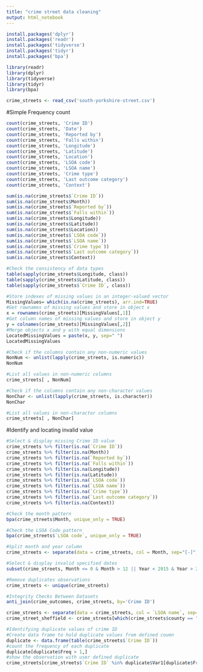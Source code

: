 ```yaml
---
title: "crime street data cleaning"
output: html_notebook
---
```


```r
install.packages('dplyr')
install.packages('readr')
install.packages('tidyverse')
install.packages('tidyr')
install.packages('bpa')

library(readr)
library(dplyr)
library(tidyverse)
library(tidyr)
library(bpa)

crime_streets <- read_csv('south-yorkshire-street.csv')
```

#Simple Frequency count
```r
count(crime_streets, 'Crime ID')
count(crime_streets, 'Date')
count(crime_streets, 'Reported by')
count(crime_streets, 'Falls within')
count(crime_streets, 'Longitude')
count(crime_streets, 'Latitude')
count(crime_streets, 'Location')
count(crime_streets, 'LSOA code')
count(crime_streets, 'LSOA name')
count(crime_streets, 'Crime type')
count(crime_streets, 'Last outcome category')
count(crime_streets, 'Context')
```


```r
sum(is.na(crime_streets$`Crime ID`))
sum(is.na(crime_streets$Month))
sum(is.na(crime_streets$`Reported by`))
sum(is.na(crime_streets$`Falls within`))
sum(is.na(crime_streets$Longitude))
sum(is.na(crime_streets$Latitude))
sum(is.na(crime_streets$Location))
sum(is.na(crime_streets$`LSOA code`))
sum(is.na(crime_streets$`LSOA name`))
sum(is.na(crime_streets$`Crime type`))
sum(is.na(crime_streets$`Last outcome category`))
sum(is.na(crime_streets$Context))
```

```r
#Check the consistency of data types 
table(sapply(crime_streets$Longitude, class))
table(sapply(crime_streets$Latitude, class))
table(sapply(crime_streets$`Crime ID`, class))
```
```r
#Store indexes of missing values in an integer-valued vector 
MissingValues= which(is.na(crime_streets), arr.ind=TRUE)
#Get rownames of missing values and store in object x 
x = rownames(crime_streets)[MissingValues[,1]]
#Get column names of missing values and store in object y 
y = colnames(crime_streets)[MissingValues[,2]]
#Merge objects x and y with equal dimensions 
LocatedMissingValues = paste(x, y, sep=" ") 
LocatedMissingValues
```

```r
#Check if the columns contain any non-numeric values 
NonNum <- unlist(lapply(crime_streets, is.numeric)) 
NonNum
```

```r
#List all values in non-numeric columns 
crime_streets[ , NonNum]
```

```r
#Check if the columns contain any non-character values 
NonChar <- unlist(lapply(crime_streets, is.character)) 
NonChar
```

```r
#List all values in non-charactor columns 
crime_streets[ , NonChar]
```

#Identify and locating invalid value
```r
#Select & display missing Crime ID value
crime_streets %>% filter(is.na(`Crime ID`))
crime_streets %>% filter(is.na(Month))
crime_streets %>% filter(is.na(`Reported by`))
crime_streets %>% filter(is.na(`Falls within`))
crime_streets %>% filter(is.na(Longitude))
crime_streets %>% filter(is.na(Latitude))
crime_streets %>% filter(is.na(`LSOA code`))
crime_streets %>% filter(is.na(`LSOA name`))
crime_streets %>% filter(is.na(`Crime type`))
crime_streets %>% filter(is.na(`Last outcome category`))
crime_streets %>% filter(is.na(Context))
```

```r
#Check the month pattern
bpa(crime_streets$Month, unique_only = TRUE)

#Check the LSOA Code pattern
bpa(crime_streets$`LSOA code`, unique_only = TRUE)  
```
```r
#Split month and year column
crime_streets <- separate(data = crime_streets, col = Month, sep="[-]", remove=FALSE, convert=TRUE, into=c("Year", "Month"))

#Select & display invalid specified dates
subset(crime_streets, Month <= 0 & Month > 12 || Year < 2015 & Year > 2018) 

#Remove duplicates observations
crime_streets <- unique(crime_streets)

#Integrity Checks Between Datasets
anti_join(crime_outcomes, crime_streets, by='Crime ID')
```


```r
crime_streets <- separate(data = crime_streets, col = `LSOA name`, sep="[ ]", remove=FALSE, convert=TRUE, into=c("County", "Code"))
crime_street_sheffield <- crime_streets[which(crime_streets$county == "Sheffield"),]
```

```r
#Identifying duplicate values of crime ID
#Create data frame to hold duplicate values from defined coumn
duplicate <- data.frame(table(crime_streets$`Crime ID`))
#count the frequency of each duplicate
duplicate[duplicate$Freq > 1,]
#show the observation with user defined duplicate 
crime_streets[crime_streets$`Crime ID` %in% duplicate$Var1[duplicate$Freq > 1],]
```
